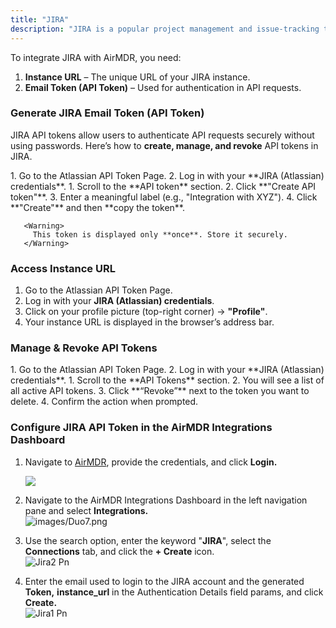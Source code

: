 ```yaml
---
title: "JIRA"
description: "JIRA is a popular project management and issue-tracking tool developed by Atlassian. It is mainly used for bug tracking, agile project management, and workflow automation."
---
```


To integrate JIRA with AirMDR, you need:

1. **Instance URL** – The unique URL of your JIRA instance.
2. **Email Token (API Token)** – Used for authentication in API requests.

### Generate JIRA Email Token (API Token)

JIRA API tokens allow users to authenticate API requests securely without using passwords. Here’s how to **create, manage, and revoke** API tokens in JIRA.

<Steps>
  <Step title="Access Atlassian API Token Page">
    1. Go to the Atlassian API Token Page.
    2. Log in with your **JIRA (Atlassian) credentials**.
  </Step>
  <Step title="Generate a New API Token (Email Token)">
    1. Scroll to the **API token** section.
    2. Click **"Create API token"**.
    3. Enter a meaningful label (e.g., "Integration with XYZ").
    4. Click **"Create"** and then **copy the token**.

       <Warning>
         This token is displayed only **once**. Store it securely.
       </Warning>
  </Step>
</Steps>

### Access Instance URL

1. Go to the Atlassian API Token Page.
2. Log in with your **JIRA (Atlassian) credentials**.
3. Click on your profile picture (top-right corner) → **"Profile"**.
4. Your instance URL is displayed in the browser’s address bar.

### Manage & Revoke API Tokens

<Steps>
  <Step title="Access Atlassian API Token Page">
    1. Go to the Atlassian API Token Page.
    2. Log in with your **JIRA (Atlassian) credentials**.
  </Step>
  <Step title="Revoke the Token Access">
    1. Scroll to the **API Tokens** section.
    2. You will see a list of all active API tokens.
    3. Click **“Revoke”** next to the token you want to delete.
    4. Confirm the action when prompted.
  </Step>
</Steps>

### Configure JIRA API Token in the AirMDR Integrations Dashboard

1. Navigate to [AirMDR](https://app.airmdr.com/auth/login), provide the credentials, and click **Login.**

   ![](/images/Datadog11.png)
2. Navigate to the AirMDR Integrations Dashboard in the left navigation pane and select **Integrations.**\
   ![images/Duo7.png](/images/Duo7.png)
3. Use the search option, enter the keyword "**JIRA**", select the **Connections** tab, and click the **\+ Create** icon.\
   ![Jira2 Pn](/images/Jira2.png)
4. Enter the email used to login to the JIRA account and the generated **Token,** **instance_url** in the Authentication Details field params, and click **Create.**\
   ![Jira1 Pn](/images/Jira1.png)